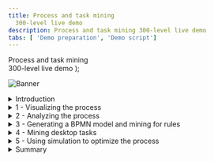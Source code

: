 ```yaml
---
title: Process and task mining
  300-level live demo
description: Process and task mining 300-level live demo
tabs: [ 'Demo preparation', 'Demo script']
---
```


  <span>
    Process and task mining <br/> 300-level live demo
  </span> );

![Banner](./images/Process_mining_script_banner.jpg)

<span id="top"></span>

<details>

<summary>Introduction</summary>

<br/>

Today we will look at how IBM’s process mining capabilities are used to discover and analyze business processes and identify areas for improvement. We will use a customer account closing example to showcase how process mining helps an organization meet regulatory requirements while also reducing process execution cost. Let’s get started.

<br/>

**[Go to top](#top)**

</details>

<details>

<summary>1 - Visualizing the process</summary>
<br/>

| **1.1** | **Introduce the process challenges** |
| :--- | :--- |
| **Narration** | Focus Bank is a regional bank that was not meeting their regulatory requirements. The bank is required to complete all account closure requests within fourteen days. The bank knew they were not achieving this requirement, but they were not sure why. Additionally, they performed over 60,000 account closures per year and suspected they could reduce process execution cost. However, they were unsure where to start. |

<br/>

| **1.2** | **Visualize the end-to-end process** |
| :--- | :--- |
| **Narration** | Analyzing processes in process mining starts with importing log files from the applications used in your business processes. Focus Bank’s account closing process uses a customer service system to take the customer’s request, a network access application to remove online access to the accounts and banking systems to liquidate and delete the account. |
| **Action** &nbsp; 1.2.1 | Click the **Datasource** tab. <br/><br/> <img src="https://raw.githubusercontent.com/ibm-garage-tsa/platinum-demos/master/src/pages/300-business-automation-process-and-task-mining/images/datasource.png" width="800" /> |
| **Narration** | Log files are uploaded from the Datasource tab. Process mining accepts CSV or XES files as a data source. An API is available to programmatically upload log files. Once the file is uploaded, it is mapped to the relevant data columns. Only three columns are mandatory: Process ID, Activity, and Time. Process ID can be anything that uniquely identifies each process instance or case, such as request number, order number, etc. For deeper analysis, it is recommended to add up to sixty additional custom fields. This will provide richer context data about each case and enhance the analysis. <br/><br/> Now that the data is loaded, let’s look at how process mining provides an end-to-end view of the account closure process. |
| **Action** &nbsp; 1.2.2 | Click the **Model** tab. <br/><br/> <img src="https://raw.githubusercontent.com/ibm-garage-tsa/platinum-demos/master/src/pages/300-business-automation-process-and-task-mining/images/model.png" width="800" /> |
| **Narration** | We are looking at the end-to-end process for Focus Bank’s account closure process. This is provided here in the Model view perspective. <br/><br/> The business data imported from Focus Bank’s applications is used to automatically create and visualize the end-to-end account closure process including all activities and paths. The account closure process spans multiple departments and business applications. Process mining algorithms correlate business data from those various departments and business applications. <br/><br/> The darker color of an activity box indicates the activity was performed more frequently. For example, removing online access to the account (BO Service Closure) is dark blue because it is performed for most account closures. The same with the process flow lines. The darker the flow lines, the more frequent the process path is followed. For example, the flow line from BO Service Closure to Close Reservation is performed frequently and therefore has a darker flow line. |

<br/>

**[Go to top](#top)**

</details>

<details>

<summary>2 - Analyzing the process</summary>
<br/>

| **2.1** | **Case variant analysis** |
| :--- | :--- |
| **Narration** | From this visualization, we’ll start to analyze the discovered process. First, we’ll look at the various process paths taken to complete each account closure request. We call this case variant analysis. |
| **Action** &nbsp; 2.1.1 | Click the **Case variant** (double arrow) icon. <br/><br/> <img src="https://raw.githubusercontent.com/ibm-garage-tsa/platinum-demos/master/src/pages/300-business-automation-process-and-task-mining/images/case-variant.png" width="800" /> |
| **Narration** | Each account closure request is called a case. A process variant is the unique path a case takes to complete the account closure process (from start to end). Here we see the list of unique process variants with the percentage each is followed. This shows which paths are most frequently followed. For example, the most frequently followed path is taken about 28% of the time. |
| **Action** &nbsp; 2.1.2 | Click the first variant. <br/><br/> <img src="https://raw.githubusercontent.com/ibm-garage-tsa/platinum-demos/master/src/pages/300-business-automation-process-and-task-mining/images/variant.png" width="800" /> |
| **Narration** | When we select the first process variant, the visualization updates to display the steps unique to that variant. This path is taking over twenty days on average to complete each account closure request. The most frequent variant is not meeting our requirement to complete the account closure within fourteen days. |
| **Action** &nbsp; 2.1.3 | Return to the home screen by clicking the first variant, then click the **Case variant** (double arrow) icon. |

<br/>

| **2.2** | **Reference model analysis** |
| :--- | :--- |
| **Action** &nbsp; 2.2.1 | Click the **Model conformance** (eye) icon. <br/><br/> <img src="https://raw.githubusercontent.com/ibm-garage-tsa/platinum-demos/master/src/pages/300-business-automation-process-and-task-mining/images/model-conformance.png" width="800" /> |
| **Narration** | We’ve completed our first view of process analysis. Let’s see how the account closure process behavior compares with our expectation of what it should be. Focus Bank spent significant time mapping out their processes, including the account closure process. They published a “reference model” but had no way to check the reference model against what they were really doing. They simply had to hope the process was being performed as intended. Without process mining, the bank has no way to validate how the process is really being performed. <br/><br/> Using the process mining tool, the bank imported their Business Process Modeling Notation (BPMN) models from IBM Blueworks Live, which is a cloud-based collaborative process modeling application. This enabled them to compare the documented process to this data-driven (actual) model. |
| **Action** &nbsp; 2.2.2 | Select and show each model. First show the reference model. Then show the data driven model. Then click **Compare**. |
| **Narration** | By selecting Reference, we visualize the Reference Model. That is how Focus Bank thought the process would be. <br/><br/> By selecting Data-derived, we visualize the Data-Derived Model. The actual model looks more complex.  There are differences between what people thought the process should be and what is really occurring. <br/><br/> By selecting Compare, we visualize the comparison between the two models. A red-highlighted box is an activity occurring during process execution but not included in the documented process.  We see there are five such activities highlighted in red. As detailed in the comparison chart on the right, all these activities add significant time to completing account closure, add significant cost and occur with significant frequency.  Most notable is the unexpected activity Complete Account Removal. In the reference model, we expected to remove the account with the BO Service Closure activity. However, the data-derived model shows that an additional step, Complete Account Removal, was needed to complete over 8,000 account closure requests. <br/><br/> A yellow box or arrow indicates the activity or process flow line are only present in the reference model. Blue boxes (dark or light blue depending on the frequency) indicate the activity is present in both models. Black arrows indicate the process flow line is present in both models. <br/><br/> We also see the impact of not following the reference model on time and cost.  With an activity that follows the reference model, we only spend about 17 days per case but when we are non-compliant, we spend an average of about 22 days. Not only are unexpected tasks being performed, but the expected tasks are taking longer than intended. |
| **Action** &nbsp; 2.2.3 | Return to the main screen by clicking the **Model conformance** (eye) icon. |

<br/>

| **2.3** | **Performance management** |
| :--- | :--- |
| **Narration** | Process mining provides various ways to analyze the performance of the account closure process. The primary dimensions to consider are time, cost, and rework. For each of these dimensions, Key Performance Indicators (KPIs) are defined and visualized in the analysis. |
| **Action** &nbsp; 2.3.1 | Click **Frequency**. Select **Average duration**. <br/><br/> <img src="https://raw.githubusercontent.com/ibm-garage-tsa/platinum-demos/master/src/pages/300-business-automation-process-and-task-mining/images/frequency.png" width="800" /> |
| **Narration** | Let’s see how the account closure process is performing based on time. BO Service Closure is one of the activities taking the most time within the process. On average it takes more than a week to complete the activity. Since almost every case flows through this activity, this is our fundamental process bottleneck. |
| **Action** &nbsp; 2.3.2 | Click **KPI palette**. <br/><br/> <img src="https://raw.githubusercontent.com/ibm-garage-tsa/platinum-demos/master/src/pages/300-business-automation-process-and-task-mining/images/kpi-palette.png" width="800" /> |
| **Narration** | Next, let’s consider KPI measurement.  Defining KPIs for the process facilitates process analysis. KPIs for individual activity durations provide insights into whether actual durations are meeting expectations. <br/><br/> The KPI view indicates a few activities for account closure, highlighted in yellow, are at risk of not meeting expectations. Three of the average activity durations highlighted in red are not meeting expectations, including BO Service Closure. |

<br/>

**[Go to top](#top)**

</details>

<details>

<summary>3 - Generating a BPMN model and mining for rules</summary>
<br/>

| **3.1** | **BPMN generation** |
| :--- | :--- |
| **Narration** | Focus Bank generated a standard BPMN (Business Process Modeling Notation) diagram of the Account Closure process.  Just like the other views, this model is generated from actual process data. |
| **Action** &nbsp; 3.1.1 | Click **BPMN**. <br/><br/> <img src="https://raw.githubusercontent.com/ibm-garage-tsa/platinum-demos/master/src/pages/300-business-automation-process-and-task-mining/images/bpmn.png" width="800" /> |
| **Narration** | The account closure activities, swim lanes, decision points, and process flows are shown in the BPMN diagram. Since this model was generated from actual account closure data, each decision point in the model has real data behind it. Clicking on each decision box shows the results of what we refer to as decision mining. |

<br/>

| **3.2** | **Rules mining** |
| :--- | :--- |
| **Narration** | Focus Bank generated a standard BPMN (Business Process Modeling Notation) diagram of the Account Closure process.  Just like the other views, this model is generated from actual process data. |
| **Action** &nbsp; 3.2.1 | Click the decision gateway labeled **GW-XOR-19** (after **Liquidate Account**). <br/><br/> <img src="https://raw.githubusercontent.com/ibm-garage-tsa/platinum-demos/master/src/pages/300-business-automation-process-and-task-mining/images/decision-gateway.png" width="800" /> |
| **Narration** | For example, we can see why the account closure requires the extra step Make Adjustment. It happens based on certain working states of the account closure request. <br/><br/> We can export the BPMN and decision mining rules to workflow and decision management tools such as IBM Cloud Pak for Business Automation. |
| **Action** &nbsp; 3.2.2 | Return to the home screen by clicking **Model**. |

<br/>

**[Go to top](#top)**

</details>

<details>

<summary>4 - Mining desktop tasks</summary>
<br/>

| **4.1** | **Task mining introduction** |
| :--- | :--- |
| **Narration** | Now, let’s focus on the bottleneck caused by the BO Service Closure activity we found through the activity duration analysis. We identified the bottleneck but need more information to fully understand why it is happening. Task mining provides details of what is happening during the BO Service Closure activity at the desktop level. <br/><br/> Task mining complements process mining by providing analysis of activities performed on an individual’s desktop. Task mining records, analyzes, and generates insights about user interactions with software applications. Think of task mining as replacing traditional time and motion studies. <br/><br/> We’re able to combine the server activity with the desktop activity to get a complete view of how the process is performed, including where specific individuals or teams are spending their time. This approach to process discovery helps identify opportunities for automation. <br/><br/> We can drill down into BO Service Closure to see the resources performing the activity. This table shows that the group called BOC is performing most of the work (96% of the time). |
| **Action** &nbsp; 4.1.1 | Click the **BO Service Closure** activity. Then click **Statistics**. <br/><br/> <img src="https://raw.githubusercontent.com/ibm-garage-tsa/platinum-demos/master/src/pages/300-business-automation-process-and-task-mining/images/bo-service-closure.png" width="800" /> |
| **Narration** | In this case we will want to record users in the group BOC, since they perform this activity 96% of the time. If necessary, we could record multiple groups of users to complete the task mining analysis. Once the task mining data is recorded, it is integrated into the process flow discovered in the Process Mining model. |
| **Action** &nbsp; 4.1.2 | Click **Task Mining**. <br/><br/> <img src="https://raw.githubusercontent.com/ibm-garage-tsa/platinum-demos/master/src/pages/300-business-automation-process-and-task-mining/images/task-mining.png" width="800" /> |
| **Narration** | A new window opens with the task mining view for the BO Service Closure activity. All the capabilities we reviewed for process mining are available for task mining. We see the frequency of each step of the BO Service Closure activity. These are the desktop steps needed to complete this activity such as using the software applications and websites needed to close the account. |
| **Action** &nbsp; 4.1.3 | Click **Frequency**, then **Average Duration**, and then click the **Case Variant** (double arrow) icon to view variants. <br/><br/> <img src="https://raw.githubusercontent.com/ibm-garage-tsa/platinum-demos/master/src/pages/300-business-automation-process-and-task-mining/images/average-duration.png" width="800" /> |
| **Narration** | We can view the variants for this activity.  The most frequent variant occurs just over 50% of the time.  Therefore, automating the first variant would impact at least half of the total account closures. |

<br/>

| **4.2** | **Task mining analysis** |
| :--- | :--- |
| **Narration** | Next, let's perform a deeper analysis of the BO Service Closure task. |
| **Action** &nbsp; 4.2.1 | Click the **Boxes** icon in the top right corner of your screen. From the drop-down list, select **Analytics**. Then click **Banking Account Closure** and select the project **Task Mining: BO Service Closure**. <br/><br/> <img src="https://raw.githubusercontent.com/ibm-garage-tsa/platinum-demos/master/src/pages/300-business-automation-process-and-task-mining/images/analytics.png" width="800" /> |
| **Narration** | Analytic views (such as this one) can be created by business users in a no-code environment and shared within your organization. As you discover and analyze new processes, you can create and share new views as needed. This level of analysis is used to determine the benefits such as Return on Investment (ROI) that can be realized from automation. <br/><br/> The discovered task model and variants appear on the left. For each variant, we’ve discovered the individual subtasks that compose the BO Service Closure task.  In the center we see the productivity by subtask. Each subtask time is composed of: <br/> • Productive time: Actual time spent on the task <br/> • Idle time: Time spent away from the desktop or not working on any monitored tasks <br/> • Time spent on other activities: Time spent on other monitored tasks due to context switches <br/><br/> This analysis reveals the potential impact of how much time we would save from automation. It is quite common for analysts to base their ROI analysis on total subtask times because they do not realize or can’t measure the idle time and time spent on other tasks. With task mining, we have identified the actual time spent on a task as we build our business case for prioritization. |
| **Action** &nbsp; 4.2.2 | In the **Time Consumption by Application** panel at the bottom, hover over any of the activities to see what applications are used and are in the **Completion Statistics** panel to show more detail. |
| **Narration** | We also see the time spent in the individual applications used to complete the BO Service Closure task. |

<br/>

**[Go to top](#top)**

</details>

<details>

<summary>5 - Using simulation to optimize the process</summary>
<br/>

| **5.1** | **NEED TEXT** |
| :--- | :--- |
| **Narration** | We identified opportunities to address the two main problems with the Account Closure process: (1) time to complete and (2) execution cost. Before acting, it is critical for the bank to understand the impact of planned changes and the expected outcome. The bank used simulation to predict the benefits of making changes to the process. |
| **Action** &nbsp; 5.1.1 | Click **BPMN** and then **Simulation**. <br/><br/> <img src="https://raw.githubusercontent.com/ibm-garage-tsa/platinum-demos/master/src/pages/300-business-automation-process-and-task-mining/images/bpmn-2.png" width="800" /> |
| **Action** &nbsp; 5.1.2 | Select **New Simulation**, provide a **Simulation title**, and click **Confirm**. <br/><br/> <img src="https://raw.githubusercontent.com/ibm-garage-tsa/platinum-demos/master/src/pages/300-business-automation-process-and-task-mining/images/simulation.png" width="800" /> |
| **Narration** | As we consider possible process improvements, the bank compared the modified process to the currently executing process. This enabled them to identify which changes would yield the greatest business benefits.  They were therefore able to validate the business case before making the investment to change the bank’s process. <br/><br/> The bank used simulation to determine the impact of changes to individual activities and to the end-to-end process. They started with a simulation scenario that was pre-loaded with the historical account closure process data. From there, they were able to change the simulation parameters, run the simulation and compare the actual process to the simulated scenario. <br/><br/> For the Account Closure process, the bank focused on not meeting their requirement of fourteen days to process the request and the suspected high execution cost.  Their previous analysis identified the main process bottleneck was BO Service Closure. |
| **Action** &nbsp; 5.1.3 | Scroll down to show different activities. <br/><br/> <img src="https://raw.githubusercontent.com/ibm-garage-tsa/platinum-demos/master/src/pages/300-business-automation-process-and-task-mining/images/simulation-settings.png" width="800" /> |
| **Narration** | From here the bank can start with historical process data and change staffing levels, work hours, date ranges, etc. They can also filter by business data, such as region, to isolate or compare individual locations. |
| **Action** &nbsp; 5.1.4 | Select the **BO Service Closure** activity. <br/><br/> Highlight the following: <br/> •	Settings – Change staff availability, total service time and actual working time <br/> •	Scheduling – Change hours of operation <br/> •	RPA – Refer to this as automation (vs. Robotic Process Automation or RPA). Change the percentage of this for any type of automation to solve the problem. <br/><br/> <img src="https://raw.githubusercontent.com/ibm-garage-tsa/platinum-demos/master/src/pages/300-business-automation-process-and-task-mining/images/bo-service-closure-activity.png" width="800" /> |
| **Narration** | Using process mining, the bank identified the bottleneck caused by the activity BO Service Closure. They further identified with task mining that over 50% of the tasks for this activity follow the same steps to complete. They believed the activity could be fully automated due to the low number of task variants. They simulated the outcome if this step were to be automated with RPA. |
| **Action** &nbsp; 5.1.5 | Change the percentage of automation to **100%** for the **Robotic quote**. <br/><br/> <img src="https://raw.githubusercontent.com/ibm-garage-tsa/platinum-demos/master/src/pages/300-business-automation-process-and-task-mining/images/percentage.png" width="800" /> |
| **Narration** | The bank expects this to have a positive impact due to the expected decrease in wait times for this task. This will also free up resources, which will reduce wait times for other tasks. |
| **Action** &nbsp; 5.1.6 | Click **Simulation**. <br/><br/> <img src="https://raw.githubusercontent.com/ibm-garage-tsa/platinum-demos/master/src/pages/300-business-automation-process-and-task-mining/images/process-details.png" width="800" /> |
| **Narration** | The bank is now able see the results of making this change from the “as is” model compared to the “to be” model. With this new automation, the bank is expected to reduce the average end-to-end account closure time from about 21 days to under 13 days while also reducing the average cost of each case. |

<br/>

**[Go to top](#top)**

</details>

<details>

<summary>Summary</summary>

<br/>

Using a customer account closure example, we’ve shown how process mining is used to discover and analyze business processes and identify areas for improvement. Before process mining, we had very little knowledge of how to improve regulatory compliance or reduce cost. <br/><br/> We leveraged process mining to analyze the current process, including comparing the current process performance to our expected model. Next, we identified opportunities to alleviate the problems. We used task mining to drill to the desktop activity level. Finally, we simulated how we could use automation to get back into compliance and reduce overall costs.

<br/>

**[Go to top](#top)**

</details>

